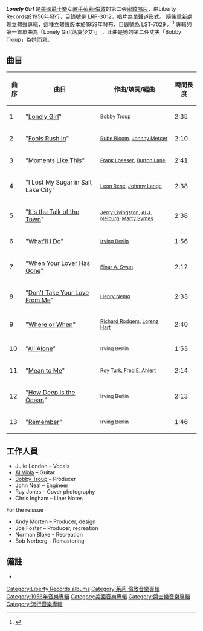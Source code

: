 {{refimprove|time=2017-03-28T02:17:54+00:00}}
{{Infobox album <!-- See Wikipedia:WikiProject_Albums -->
| Name        = 落寞少艾
| Type        = studio
| Artist      = [[茱莉·倫敦|茱莉·倫敦]]
| Cover       = <!-- 檔案不存在 JulieLondon LonelyGirl.jpg ，可從英文維基百科取得 -->
| Released    = {{USA}}1956
| Recorded    = 何里活, 1955年4月
| Genre       = {{flatlist|
*[[傳統流行|傳統流行]]
}}
| Length      = 30:09
| Label       = [[Liberty_Records|Liberty]]
| Producer    = [[Bobby_Troup|Bobby Troup]]
| Reviews     = 
| Last album  = ''[[Julie_Is_Her_Name|Julie Is Her Name]]''<br>(1955)
| This album  = '''''Lonely Girl'''''<br>(1956)
| Next album  = ''[[Calendar_Girl|Calendar Girl]]''<br>(1956)
{{Singles
| Name          = 落寞少艾
| Type          = Studio
| Single 1      = [[Lonely_Girl_(茱莉·倫敦1956年的單曲)|Lonely Girl]]
| Single 1 date = {{Start date|1956|}}
}}
}}

'''''Lonely Girl''''' 是[[美國|美國]][[爵士樂|爵士樂]]女[[歌手|歌手]][[茱莉·倫敦|茱莉·倫敦]]的第二張[[密紋唱片|密紋唱片]]，由Liberty Records於1956年發行，目錄號是 LRP-3012，唱片為單聲道形式。 隨後重新處理立體聲專輯，這種立體聲版本於1959年發布，目錄號為 LST-7029 。<ref name="Track listing">{{cite web|url=http://www.julielondon.org/J/Julie_Is_Her_Name.html|title=Track listing at Julie London Official Website|publisher=Julie London Official Website|accessdate=2017-03-27|archive-date=2017-03-23|archive-url=https://web.archive.org/web/20170323105949/http://www.julielondon.org/J/Julie_Is_Her_Name.html|dead-url=no}}</ref>  專輯的第一首單曲為「Lonely Girl(落寞少艾)」 ，此曲是她的第二任丈夫「Bobby Troup」為她而寫。


==曲目==
{| class="wikitable"
!曲序
!曲目
!作曲/填詞/編曲
!時間長度
|-
|1||"[[Lonely_Girl_(茱莉·倫敦1956年的單曲)|Lonely Girl]]"||<small>[[Bobby_Troup|Bobby Troup]]</small>||2:35
|-
|2||"[[Fools_Rush_In_(Where_Angels_Fear_to_Tread)|Fools Rush In]]"||<small>[[Rube_Bloom|Rube Bloom]], [[Johnny_Mercer|Johnny Mercer]]</small>||2:10 
|-
|3||"[[Moments_Like_This_(Frank_Loesser_and_Burton_Lane_song)|Moments Like This]]"||<small>[[Frank_Loesser|Frank Loesser]], [[Burton_Lane|Burton Lane]]</small>||2:41 
|-
|4||"I Lost My Sugar in Salt Lake City"||<small>[[Leon_René|Leon René]], [[Johnny_Lange|Johnny Lange]]</small>||2:38
|-
|5||"[[It's_the_Talk_of_the_Town|It's the Talk of the Town]]"||<small>[[Jerry_Livingston|Jerry Livingston]], [[Al_J._Neiburg|Al J. Neiburg]], [[Marty_Symes|Marty Symes]]</small>||2:38
|-
|6||"[[What'll_I_Do|What'll I Do]]"||<small>[[Irving_Berlin|Irving Berlin]]</small>||1:56
|-
|7||"[[When_Your_Lover_Has_Gone|When Your Lover Has Gone]]"||<small>[[Einar_A._Swan|Einar A. Swan]]</small>||2:12
|-
|8||"[[Don't_Take_Your_Love_From_Me|Don't Take Your Love From Me]]"||<small>[[Henry_Nemo|Henry Nemo]]</small>||2:33
|-
|9||"[[Where_or_When|Where or When]]"||<small>[[Richard_Rodgers|Richard Rodgers]], [[Lorenz_Hart|Lorenz Hart]]</small>||2:40
|-
|10||"[[All_Alone_(1924_song)|All Alone]]"||<small>Irving Berlin</small>||1:53
|-
|11||"[[Mean_to_Me_(1929_song)|Mean to Me]]"||<small>[[Roy_Turk|Roy Turk]], [[Fred_E._Ahlert|Fred E. Ahlert]]</small>||2:14
|-
|12||"[[How_Deep_Is_the_Ocean|How Deep Is the Ocean]]"||<small>Irving Berlin</small>||2:13
|-
|13||"[[Remember_(1933_song)|Remember]]"||<small>Irving Berlin</small>||1:46
|}

==工作人員==
* Julie London    – Vocals
* [[Al_Viola|Al Viola]]	– Guitar
* [[Bobby_Troup|Bobby Troup]]	– Producer
* John Neal	– Engineer
* Ray Jones	– Cover photography
* Chris Ingham	– Liner Notes

;For the reissue
* Andy Morten	– Producer, design
* Joe Foster	– Producer, recreation
* Norman Blake	– Recreation
* Bob Norberg	– Remastering

==備註==
*{{Allmusic|class=album|id=r25661|label=Lonely Girl}}
{{Album citation|Album name=Lonely Girl|Album code=julie_london/lonely_girl/|site=RYM}}


[[Category:Liberty_Records_albums|Category:Liberty Records albums]]
[[Category:茱莉·倫敦音樂專輯|Category:茱莉·倫敦音樂專輯]]
[[Category:1956年音樂專輯|Category:1956年音樂專輯]]
[[Category:美國音樂專輯|Category:美國音樂專輯]]
[[Category:爵士樂音樂專輯|Category:爵士樂音樂專輯]]
[[Category:流行音樂專輯|Category:流行音樂專輯]]
